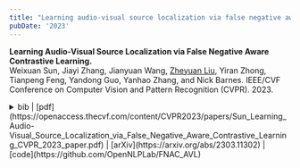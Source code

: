 ```yaml
---
title: "Learning audio-visual source localization via false negative aware contrastive learning."
pubDate: '2023'
---
```


<div class="research_h1">

__Learning Audio-Visual Source Localization via False Negative Aware Contrastive Learning.__<br />
<span class="inline text-transition text-gray-500">Weixuan Sun, Jiayi Zhang, Jianyuan Wang, [Zheyuan Liu](#), Yiran Zhong, Tianpeng Feng, Yandong Guo, Yanhao Zhang, and Nick Barnes. 
IEEE/CVF Conference on Computer Vision and Pattern Recognition (CVPR). 2023.</span>

<details>
<summary>
<span class='inline text-transition text-gray-500'> bib |  [pdf](https://openaccess.thecvf.com/content/CVPR2023/papers/Sun_Learning_Audio-Visual_Source_Localization_via_False_Negative_Aware_Contrastive_Learning_CVPR_2023_paper.pdf) | [arXiv](https://arxiv.org/abs/2303.11302) | [code](https://github.com/OpenNLPLab/FNAC_AVL) </span> 
</summary>
<p>
  ```bibtex
    @InProceedings{Sun_2023_CVPR,
      author={Sun, Weixuan and Zhang, Jiayi and Wang, Jianyuan and Liu, Zheyuan and Zhong, Yiran and Feng, Tianpeng and Guo, Yandong and Zhang, Yanhao and Barnes, Nick},
      title={Learning Audio-Visual Source Localization via False Negative Aware Contrastive Learning},
      booktitle={Proceedings of the IEEE/CVF Conference on Computer Vision and Pattern Recognition (CVPR)},
      month={June},
      year={2023},
      pages={6420-6429}
    }
  ```
</p>
</details>
</div>